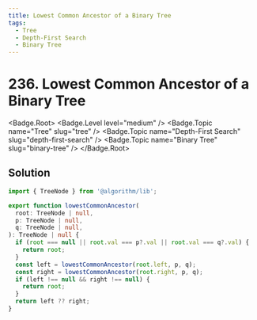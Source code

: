 ```yaml
---
title: Lowest Common Ancestor of a Binary Tree
tags:
  - Tree
  - Depth-First Search
  - Binary Tree
---
```


# 236. Lowest Common Ancestor of a Binary Tree

<Badge.Root>
  <Badge.Level level="medium" />
  <Badge.Topic name="Tree" slug="tree" />
  <Badge.Topic name="Depth-First Search" slug="depth-first-search" />
  <Badge.Topic name="Binary Tree" slug="binary-tree" />
</Badge.Root>

## Solution

```typescript filename="solution.ts" copy
import { TreeNode } from '@algorithm/lib';

export function lowestCommonAncestor(
  root: TreeNode | null,
  p: TreeNode | null,
  q: TreeNode | null,
): TreeNode | null {
  if (root === null || root.val === p?.val || root.val === q?.val) {
    return root;
  }
  const left = lowestCommonAncestor(root.left, p, q);
  const right = lowestCommonAncestor(root.right, p, q);
  if (left !== null && right !== null) {
    return root;
  }
  return left ?? right;
}
```

<ProblemLink
  codingSite="leetcode"
  href="https://leetcode.com/problems/lowest-common-ancestor-of-a-binary-tree"
  title="Lowest Common Ancestor of a Binary Tree"
/>
